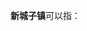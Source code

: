 '''新城子镇'''可以指：
{{PRC admin/disambig|11/02/28/115/000|15/04/24/101/000|62/03/21/102/000}}
{{disambig|cat=四字中国镇名消歧义}}